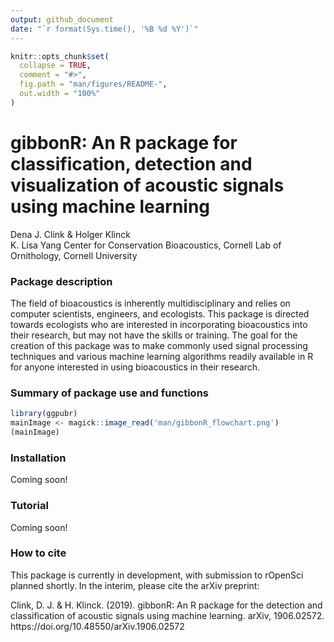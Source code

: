 ```yaml
---
output: github_document
date: "`r format(Sys.time(), '%B %d %Y')`"
---
```


<!-- README.md is generated from README.Rmd. Please edit that file -->

```r
knitr::opts_chunk$set(
  collapse = TRUE,
  comment = "#>",
  fig.path = "man/figures/README-",
  out.width = "100%"
)
```

# gibbonR: An R package for classification, detection and visualization of acoustic signals using machine learning

Dena J. Clink & Holger Klinck \
K. Lisa Yang Center for Conservation Bioacoustics, Cornell Lab of Ornithology, Cornell University

### Package description

The field of bioacoustics is inherently multidisciplinary and relies on
computer scientists, engineers, and ecologists. This package is directed
towards ecologists who are interested in incorporating bioacoustics into
their research, but may not have the skills or training. The goal for
the creation of this package was to make commonly used signal processing
techniques and various machine learning algorithms readily available in R for
anyone interested in using bioacoustics in their research.

### Summary of package use and functions

```r
library(ggpubr)
mainImage <- magick::image_read('man/gibbonR_flowchart.png')
(mainImage)
```

### Installation
Coming soon!  

### Tutorial
Coming soon!  

### How to cite

This package is currently in development, with submission to rOpenSci planned shortly. In the interim, please cite the arXiv preprint:

Clink, D. J. & H. Klinck. (2019). gibbonR: An R package for the detection and classification of acoustic signals using machine learning. arXiv, 1906.02572.
https://doi.org/10.48550/arXiv.1906.02572
